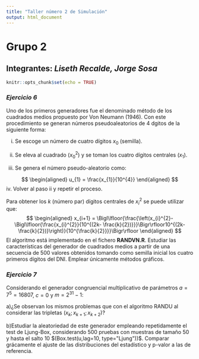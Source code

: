```yaml
---
title: "Taller número 2 de Simulación"
output: html_document
---
```

# **Grupo 2**
## **Integrantes:** *Liseth Recalde, Jorge Sosa*
```r
knitr::opts_chunk$set(echo = TRUE)
```

### *Ejercicio 6*
 Uno de los primeros generadores fue el denominado método de los cuadrados medios propuesto por Von Neumann (1946). Con este procedimiento se generan números pseudoaleatorios de 4 dgitos de la siguiente forma:
 
i. Se escoge un número de cuatro dígitos $x_{0}$ (semilla). 

ii. Se eleva al cuadrado $(x_{0}^{2})$ y se toman los cuatro dígitos centrales $(x_{1})$. 

iii. Se genera el número pseudo-aleatorio como:

$$
\begin{aligned}
u_{1} = \frac{x_{1}}{10^{4}}
\end{aligned}
$$
iv. Volver al paso ii y repetir el proceso.

Para obtener los $k$ (número par) dígitos centrales de $x_{i}^{2}$ se puede utilizar que: 
$$
\begin{aligned}
x_{i+1} = \Bigl\lfloor{\frac{\left(x_{i}^{2}-\Bigl\lfloor{\frac{x_{i}^{2}}{10^{(2k- \frac{k}{2})}}}\Bigr\rfloor10^{(2k-\frac{k}{2})}\right)}{10^{\frac{k}{2}}}}\Bigr\rfloor
\end{aligned}
$$
El algoritmo está implementado en el fichero **RANDVN.R**. Estudiar las características del generador de cuadrados medios a partir de una secuencia de 500 valores obtenidos tomando como semilla inicial los cuatro primeros dígitos del DNI. Emplear únicamente métodos gráficos.


### *Ejercicio 7*
Considerando el generador congruencial multiplicativo de parámetros $a = 7^{5} = 16807$, $c = 0$ y $m = 2^{31} -1$: 

a)¿Se observan los mismos problemas que con el algoritmo RANDU al considerar las tripletas $(x_{k};x_{k+1};x_{k+2})$?

b)Estudiar la aleatoriedad de este generador empleando repetidamente el test de Ljung-Box, considerando $500$ pruebas con muestras de tamaño $50$ y hasta el salto $10$ $(Box.test(u,lag=10, type="Ljung"))$. Comparar grácamente el ajuste de las distribuciones del estadístico y p-valor a las de referencia.


